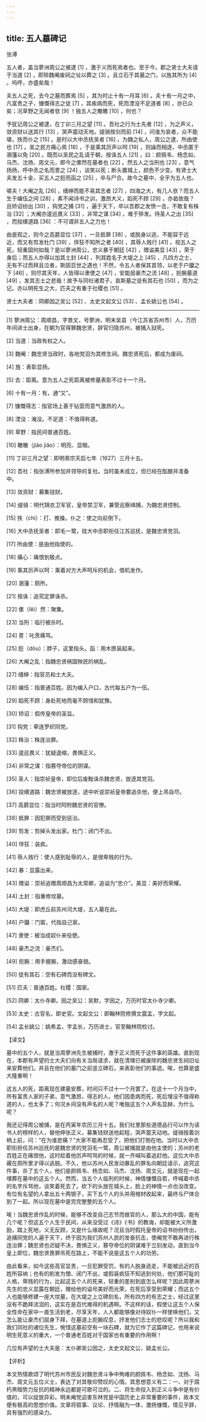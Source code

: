 ```yaml
---
---
---
```

title: 五人墓碑记
---




张溥

五人者，盖当蓼洲周公之被逮 [1] ，激于义而死焉者也。至于今，郡之贤士大夫请于当道 [2] ，即除魏阉废祠之址以葬之 [3] 。且立石于其墓之门，以旌其所为 [4] 。呜呼，亦盛矣哉！

夫五人之死，去今之墓而葬焉 [5] ，其为时止十有一月耳 [6] 。夫十有一月之中，凡富贵之子，慷慨得志之徒 [7] ，其疾病而死，死而湮没不足道者 [8] ，亦已众矣；况草野之无闻者欤 [9] ！独五人之皦皦 [10] ，何也？

予犹记周公之被逮，在丁卯三月之望 [11] 。吾社之行为士先者 [12] ，为之声义，敛资财以送其行 [13] ，哭声震动天地。缇骑按剑而前 [14] ，问谁为哀者，众不能堪，抶而仆之 [15] 。是时以大中丞抚吴者 [16] ，为魏之私人，周公之逮，所由使也 [17] 。吴之民方痛心焉 [18] ，于是乘其厉声以呵 [19] ，则譟而相逐，中丞匿于溷藩以免 [20] 。既而以吴民之乱请于朝，按诛五人 [21] ，曰：颜佩韦、杨念如、马杰、沈扬、周文元，即今之傫然在墓者也 [22] 。然五人之当刑也 [23] ，意气扬扬，呼中丞之名而詈之 [24] ，谈笑以死；断头置城上，颜色不少变。有贤士大夫发五十金，买五人之脰而函之 [25] ，卒与尸合。故今之墓中，全乎为五人也。

嗟夫！大阉之乱 [26] ，缙绅而能不易其志者 [27] ，四海之大，有几人欤？而五人生于编伍之间 [28] ，素不闻诗书之训，激昂大义，蹈死不顾 [29] ，亦曷故哉？且矫诏纷出 [30] ，钩党之捕 [31] ，遍于天下，卒以吾郡之发愤一击，不敢复有株治 [32] ；大阉亦逡巡畏义 [33] ，非常之谋 [34] ，难于猝发。待圣人之出 [35] ，而投缳道路 [36] ：不可谓非五人之力也！

由是观之，则今之高爵显位 [37] ，一旦抵罪 [38] ，或脱身以逃，不能容于远近，而又有剪发杜门 [39] ，佯狂不知所之者 [40] ，其辱人贱行 [41] ，视五人之死，轻重固何如哉？是以蓼洲周公，忠义暴于朝廷 [42] ，赠谥美显 [43] ，荣于身后；而五人亦得以加其土封 [44] ，列其姓名于大堤之上 [45] ，凡四方之士，无有不过而拜且泣者，斯固百世之遇也！不然，令五人者保其首领，以老于户牖之下 [46] ，则尽其天年，人皆得以隶使之 [47] ，安能屈豪杰之流 [48] ，扼腕墓道 [49] ，发其志士之悲哉！故予与同社诸君子，哀斯墓之徒有其石也 [50] ，而为之记。亦以明死生之大，匹夫之有重于社稷也 [51] 。

贤士大夫者：冏卿因之吴公 [52] 、太史文起文公 [53] 、孟长姚公也 [54] 。



* * *



[1] 蓼洲周公：周顺昌，字景文，号蓼洲，明末吴县（今江苏省苏州市）人，万历年间进士出身，在朝为官得罪魏忠贤，辞官归隐苏州，被捕入狱死。

[2] 当道：当政有权之人。

[3] 魏阉：魏忠贤当政时，各地党羽为其修生祠。魏忠贤死后，都成为废祠。

[4] 旌：表彰显扬。

[5] 去：距离。意为五人之死距离被修墓表彰不过十一个月。

[6] 十有一月：有，通“又”。

[7] 慷慨得志：指官场上善于钻营而意气激昂的人。

[8] 湮没：淹没。不足道：不值得称道。

[9] 草野：指民间普通百姓。

[10] 皦皦（jiǎo jiǎo）：明亮、显眼。

[11] 丁卯三月之望：即明熹宗天启七年（1627）三月十五。

[12] 吾社：指张溥所参加并领导的复社。当时虽未成立，但已经在酝酿并准备中。

[13] 敛资财：募集钱财。

[14] 缇骑：明代锦衣卫军官，皇帝禁卫军，兼管巡察缉捕，为魏忠贤控制。

[15] 抶（chì）：打、推搡。仆之：使之向前倒下。

[16] 大中丞抚吴者：即毛一鹭，挂大中丞职衔任江苏巡抚，是魏忠贤党羽。

[17] 所由使：是由他指使的。

[18] 痛心：痛恨到极点。

[19] 乘其厉声以呵：乘着对方大声呵斥的机会，借机发作。

[20] 溷藩：厕所。

[21] 按诛：追究定罪诛杀。

[22] 傫（lěi）然：聚集。

[23] 当刑：临行被杀时。

[24] 詈：叱责痛骂。

[25] 脰（dòu）：脖子，这里指头。函：用木匣装起来。

[26] 大阉之乱：指魏忠贤祸国殃民的祸乱。

[27] 缙绅：指官员和士大夫。

[28] 编伍：指普通百姓。因为编入户口，古代每五户为一伍。

[29] 蹈死不顾：身赴死地而毫不顾惜和犹豫。

[30] 矫诏：假传皇帝的圣旨。

[31] 钩党：牵连罗织同党。

[32] 株治：株连治罪。

[33] 逡巡畏义：犹疑退缩，畏惧正义。

[34] 非常之谋：指篡夺帝位的阴谋。

[35] 圣人：指崇祯皇帝，即位后废黜诛杀魏忠贤，放逐其党羽。

[36] 投缳道路：魏忠贤被放逐，途中听说崇祯皇帝要追杀他，便上吊自尽。

[37] 高爵显位：指当时阿附魏忠贤的官僚。

[38] 抵罪：因犯罪而受到惩治。

[39] 剪发：剪掉头发出家。杜门：闭门不出。

[40] 佯狂：装疯。

[41] 辱人贱行：使人感到耻辱的人，是很卑贱的行为。

[42] 暴：显露出来。

[43] 赠谥：崇祯追赠周顺昌为太常卿，追谥为“忠介”。美显：美好而荣耀。

[44] 土封：指重修坟墓。

[45] 大堤：即虎丘前苏州河大堤，五人墓在此。

[46] 户牖：门窗，代指自己家。

[47] 隶使：被当成奴仆来役使。

[48] 豪杰之流：豪杰们。

[49] 扼腕：用手握腕，激动感奋貌。

[50] 徒有其石：空有石碑而没有碑文。

[51] 匹夫：普通百姓。社稷：国家。

[52] 冏卿：太仆寺卿。因之吴公：吴默，字因之，万历时官太仆寺少卿。

[53] 太史：古官名，即史官。文起文公：即翰林院修撰文震孟，字文起。

[54] 孟长姚公：姚希孟，字孟长，万历进士，官至翰林院检讨。

【译文】

墓中的五个人，就是当周蓼洲先生被捕时，激于正义而死于这件事的英雄。直到现在，本郡有声望的士大夫们向有关当局请求，就在清理已被废除的魏忠贤生祠旧址来安葬他们。并且在他们的墓门之前竖立碑石，来表彰他们的事迹。唉，也算是盛大隆重啊！

这五人的死，距离现在建墓安葬，时间只不过十一个月罢了。在这十一个月当中，所有富贵人家的子弟，意气激昂，得志的人，他们因患病而死，死后埋没不值得称道的人，也太多了；何况乡间没有声名的人呢？唯独这五个人声名显赫，为什么呢？

我还记得周公被捕，是在丙寅年农历三月十五。我们社里那些道德品行可以作为读书人的榜样的人，替他伸张正义，募集钱财送他起程，哭声震天动地。缇骑按着剑柄上前，问：“在为谁悲痛？”大家不能再忍受了，把他们打倒在地。当时以大中丞职衔担任苏州巡抚的是魏忠贤的党羽毛一鹭，周公被捕就是由他主使的；苏州的老百姓正在痛恨他，这时趁着他厉声呵骂的时候，就一齐喊叫着追赶他。这位大中丞藏在厕所里才得以逃脱。不久，他以苏州人民发动暴乱的罪名向朝廷请示，追究这件事，杀了五个人，他们是颜佩韦、杨念如、马杰、沈扬、周文元，就是现在一起埋葬在墓中的这五个人。然而，当五个人临刑的时候，神情慷慨自若，呼喊着中丞的名字斥骂他，谈笑着死去了。砍下的头放在城头上，脸上的神情一点也没改变。有位有名望的人拿出五十两银子，买下五个人的头并用棺材收起来，最终与尸体合到了一起。所以现在墓中是完完整整的五个人。

唉！当魏忠贤作乱的时候，能够不改变自己志节而做官的人，那么大的中国，能有几个呢？但这五个人生于民间，从来没受过《诗》《书》的教诲，却能被大义所激励，踏上死地，义无反顾，又是什么缘故呢？况且当时假托皇帝的诏书纷纷传出，追捕同党的人遍于天下，终于因为我们苏州人民的发奋抗击，使阉党不敢再进行株连治罪；魏忠贤也迟疑不决，畏惧正义，篡夺帝位的阴谋难于立刻发动，直到当今皇上即位，魏忠贤畏罪吊死在路上，不能不说是这五个人的功劳。

由此看来，如今这些高官显贵，一旦犯罪受罚，有的人脱身逃走，不能被远近的百姓所容纳；也有的削发为僧、闭门不出，或假装疯狂不知逃到何处，他们那可耻的人格，卑贱的行为，比起这五个人的死来，轻重的差别到底怎么样呢？因此周蓼洲先生的忠义显露在朝廷，赠给他的谥号美好而光荣，在死后享受到荣耀；而这五个人也能够修建一座大坟墓，在大堤之上立碑刻名，所有四方的有志之士，经过这里没有不跪拜流泪的，这实在是百代难得的机遇啊。不这样的话，假使让这五个人保全性命在家中一直生活到老，尽享天年，人人都能够像对待奴仆一样使唤他们，又怎么能让豪杰们屈身下拜，在墓道上扼腕叹息，抒发他们志士的悲叹呢？所以我和我们同社的诸位先生，惋惜这墓前空有一块石碑，就为它作了这篇碑记，也用来说明生死意义的重大，一个普通老百姓对于国家也有重要的作用啊！

几位有声望的士大夫是：太仆卿吴公因之，太史文起文公，姚孟长公。

【评析】

本文热情歌颂了明代苏州市民反对魏忠贤斗争中殉难的颜佩韦、杨念如、沈扬、马杰、周文元五位义士，表达了对其敬仰赞叹的心情。其思想意义有二：一、对于腐朽黑暗势力反抗的精神永远都是可歌可泣的。二、将生命投入到正义斗争中是有价值的，可以绽放异彩。明末阉党迫害东林党是中国历史上非常重要的事件，故本文便有极高的思想价值。文章将叙事、议论、抒情融为一体，激扬慷慨，情见乎辞，具有强烈的感染力。